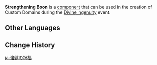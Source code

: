 {{Component Infobox
|id          = 5001
|image       = Item Strengthening Boon.png
|load        = 3
|description = Collect this to recover a certain amount of Stamina for your character.
|placement   = Free
|category    = Blessings
|size        = 2 · 2 · 2
}}
'''Strengthening Boon''' is a [[component]] that can be used in the creation of Custom Domains during the [[Divine Ingenuity]] event.

==Other Languages==
{{Other Languages
|default_hidden = 1
|en      = Strengthening Boon
|zhs     = 强健祝福
|zhs_rm  = Qiángjiàn Zhùfú
|zht     = 強健祝福
|zht_rm  = Qiángjiàn Zhùfú
|ja      = 強健の祝福
|ja_rm   = Kyouken no Shukufuku
|ko      = 강건의 축복
|ko_rm   = Ganggeon-ui Chukbok
|es      = Bendición de robustez
|fr      = Bénédiction de renforcement
|ru      = Благословение стойкости
|th      = พรสุดแกร่ง
|th_rm   = 
|vi      = Chúc Phúc Sức Mạnh
|de      = Stärkungssegen
|id      = Strengthening Boon
|pt      = Bênção de Fortalecimento
|tr      = Güçlendirici Lütuf
|it      = Benedizione rinvigorente
}}

==Change History==
{{Change History|2.5}}

[[ja:強健の祝福]]